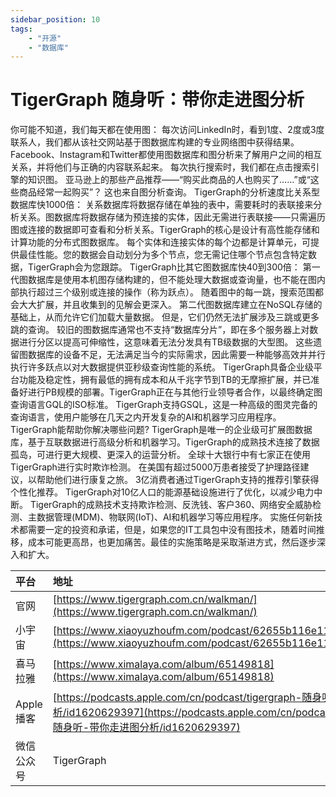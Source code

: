 ---
sidebar_position: 10
tags:
    - "开源"
    - "数据库"
---

# TigerGraph 随身听：带你走进图分析

你可能不知道，我们每天都在使用图： 每次访问LinkedIn时，看到1度、2度或3度联系人，我们都从该社交网站基于图数据库构建的专业网络图中获得结果。 Facebook、Instagram和Twitter都使用图数据库和图分析来了解用户之间的相互关系，并将他们与正确的内容联系起来。 每次执行搜索时，我们都在点击搜索引擎的知识图。 亚马逊上的那些产品推荐——“购买此商品的人也购买了……”或“这些商品经常一起购买”？ 这也来自图分析查询。 TigerGraph的分析速度比关系型数据库快1000倍： 关系数据库将数据存储在单独的表中，需要耗时的表联接来分析关系。图数据库将数据存储为预连接的实体，因此无需进行表联接——只需遍历图或连接的数据即可查看和分析关系。TigerGraph的核心是设计有高性能存储和计算功能的分布式图数据库。 每个实体和连接实体的每个边都是计算单元，可提供最佳性能。您的数据会自动划分为多个节点，您无需记住哪个节点包含特定数据，TigerGraph会为您跟踪。 TigerGraph比其它图数据库快40到300倍： 第一代图数据库是使用本机图存储构建的，但不能处理大数据或查询量，也不能在图内部执行超过三个级别或连接的操作（称为跃点）。 随着图中的每一跳，搜索范围都会大大扩展，并且收集到的见解会更深入。 第二代图数据库建立在NoSQL存储的基础上，从而允许它们加载大量数据。 但是，它们仍然无法扩展涉及三跳或更多跳的查询。 较旧的图数据库通常也不支持“数据库分片”，即在多个服务器上对数据进行分区以提高可伸缩性，这意味着无法分发具有TB级数据的大型图。 这些遗留图数据库的设备不足，无法满足当今的实际需求，因此需要一种能够高效并并行执行许多跃点以对大数据提供亚秒级查询性能的系统。 TigerGraph具备企业级平台功能及稳定性，拥有最低的拥有成本和从千兆字节到TB的无摩擦扩展，并已准备好进行PB规模的部署。TigerGraph正在与其他行业领导者合作，以最终确定图查询语言GQL的ISO标准。 TigerGraph支持GSQL，这是一种高级的图灵完备的查询语言，使用户能够在几天之内开发复杂的AI和机器学习应用程序。 TigerGraph能帮助你解决哪些问题? TigerGraph是唯一的企业级可扩展图数据库，基于互联数据进行高级分析和机器学习。TigerGraph的成熟技术连接了数据孤岛，可进行更大规模、更深入的运营分析。 全球十大银行中有七家正在使用TigerGraph进行实时欺诈检测。 在美国有超过5000万患者接受了护理路径建议，以帮助他们进行康复之旅。 3亿消费者通过TigerGraph支持的推荐引擎获得个性化推荐。 TigerGraph对10亿人口的能源基础设施进行了优化，以减少电力中断。 TigerGraph的成熟技术支持欺诈检测、反洗钱、客户360、网络安全威胁检测、主数据管理(MDM)、物联网(IoT)、AI和机器学习等应用程序。 实施任何新技术都需要一定的投资和承诺，但是，如果您的IT工具包中没有图技术，随着时间推移，成本可能更高昂，也更加痛苦。最佳的实施策略是采取渐进方式，然后逐步深入和扩大。

| 平台 | 地址 |
|:--|:----|
| 官网 | [https://www.tigergraph.com.cn/walkman/](https://www.tigergraph.com.cn/walkman/) |
| 小宇宙 | [https://www.xiaoyuzhoufm.com/podcast/62655b116e11ff9a9f9a9a13](https://www.xiaoyuzhoufm.com/podcast/62655b116e11ff9a9f9a9a13) |
| 喜马拉雅 | [https://www.ximalaya.com/album/65149818](https://www.ximalaya.com/album/65149818) |
| Apple 播客 | [https://podcasts.apple.com/cn/podcast/tigergraph-随身听-带你走进图分析/id1620629397](https://podcasts.apple.com/cn/podcast/tigergraph-随身听-带你走进图分析/id1620629397) |
| 微信公众号 | TigerGraph |
